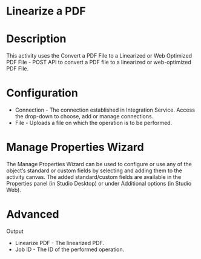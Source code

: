 ﻿# Linearize a PDF

# Description

This activity uses the Convert a PDF File to a
                        Linearized or Web Optimized PDF File - POST API to convert a PDF
                file to a linearized or web-optimized PDF File.

# Configuration

* Connection - The connection established in Integration Service. Access the drop-down to choose, add or manage connections.
* File - Uploads a file on which the operation is to be performed.

# Manage Properties Wizard

The Manage Properties Wizard can be used to configure or use any of the object’s
                standard or custom fields by selecting and adding them to the activity canvas. The
                added standard/custom fields are available in the Properties panel (in Studio
                Desktop) or under Additional options (in Studio Web).

# Advanced

Output

* Linearize PDF - The linearized PDF.
* Job ID - The ID of the performed operation.
